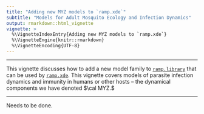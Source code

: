 ```yaml
---
title: "Adding new MYZ models to `ramp.xde`" 
subtitle: "Models for Adult Mosquito Ecology and Infection Dynamics" 
output: rmarkdown::html_vignette
vignette: >
  %\VignetteIndexEntry{Adding new MYZ models to `ramp.xde`}
  %\VignetteEngine{knitr::rmarkdown}
  %\VignetteEncoding{UTF-8}
---
```


*** 

This vignette discusses how to add a new model family to [`ramp.library`](https://github.com/dd-harp/ramp.library) that can be used by  [`ramp.xde`](https://github.com/dd-harp/ramp.xde). This vignette covers models of parasite infection dynamics and immunity in humans or other hosts -- the dynamical components we have denoted $\cal MYZ.$ 

*** 

Needs to be done. 
